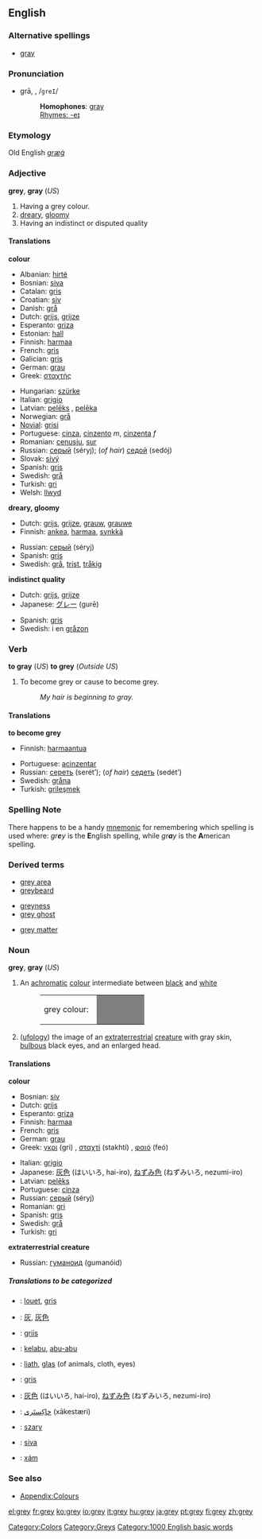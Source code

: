 {{see|Grey}}
==English==

===Alternative spellings===
*{{US}} [[gray]]

===Pronunciation===
*grā, {{IPA|/ɡreɪ/}}, /<tt>greI</tt>/
*:'''Homophones''': [[gray]]
*:[[Rhymes:English:-eɪ|Rhymes: -eɪ]]
===Etymology===
Old English ''[[græġ]]''
===Adjective===
'''grey''', '''gray''' (''US'')

# Having a grey colour.
# [[dreary]], [[gloomy]]
# Having an indistinct or disputed quality

====Translations====
'''colour'''
{{top}}
*Albanian: [[hirtë]]
*Bosnian: [[siva#Bosnian|siva]] {{f}}
*Catalan: [[gris]]
*Croatian: [[siv]]
*Danish: [[grå]]
*Dutch: [[grijs]], [[grijze]]
*Esperanto: [[griza]]
*Estonian: [[hall]]
*Finnish: [[harmaa]]
*French: [[gris]]
*Galician: [[gris]]
*German: [[grau]]
*Greek: [[σταχτής]] 
{{mid}}
*Hungarian: [[szürke]]
*Italian: [[grigio]]
*Latvian: [[pelēks]] {{m}}, [[pelēka]] {{f}}
*Norwegian: [[grå]]
*[[Novial]]: [[grisi]]
*Portuguese: [[cinza]], [[cinzento]] ''m'', [[cinzenta]] ''f''
*Romanian: [[cenuşiu]], [[sur]]
*Russian: [[серый]] (séryj); (''of hair'') [[седой]] (sedój)
*Slovak: [[sivý]]
*Spanish: [[gris]]
*Swedish: [[grå]]
*Turkish: [[gri]]
*Welsh: [[llwyd]]
{{bottom}}

'''dreary, gloomy'''
{{top}}
*Dutch: [[grijs]], [[grijze]], [[grauw]], [[grauwe]]
*Finnish: [[ankea]], [[harmaa]], [[synkkä]]
{{mid}}
*Russian: [[серый]] (séryj)
*Spanish: [[gris]]
*Swedish: [[grå]], [[trist]], [[tråkig]]
{{bottom}}

'''indistinct quality'''
{{top}}
*Dutch: [[grijs]], [[grijze]]
*Japanese: [[グレー]] (gurē)
{{mid}}
*Spanish: [[gris]]
*Swedish: i en [[gråzon]]
{{bottom}}

===Verb===
'''to gray''' (''US'') '''to grey''' (''Outside US'')

# To become grey or cause to become grey.
#: ''My hair is beginning to gray.''

====Translations====

'''to become grey'''
{{top}}
*Finnish: [[harmaantua]]
{{mid}}
*Portuguese: [[acinzentar]]
*Russian: [[сереть]] (serét’); (''of hair'') [[седеть]] (sedét’)
*Swedish: [[gråna]]
*Turkish: [[grileşmek]]
{{bottom}}

===Spelling Note===
There happens to be a handy [[mnemonic]] for remembering which spelling is used where: ''gr'''e'''y'' is the '''E'''nglish spelling, while ''gr'''a'''y'' is the '''A'''merican spelling.

===Derived terms===
{{top3}}
*[[grey area]]
*[[greybeard]]
{{mid3}}
*[[greyness]]
*[[grey ghost]]
{{mid3}}
*[[grey matter]]
{{bottom}}

===Noun===
'''grey''', '''gray''' (''US'') 

# An [[achromatic]] [[colour]] intermediate between [[black]] and [[white]]
#:<table><tr><td>grey colour: &nbsp;</td><td bgcolor="#7F7F7F" width="80">&nbsp; </td></tr></table>
# ([[ufology]]) the image of an [[extraterrestrial]] [[creature]] with gray skin, [[bulbous]] black eyes, and an enlarged head.

====Translations====
'''colour'''
{{top}}
*Bosnian: [[siv]]
*Dutch: [[grijs]]
*Esperanto: [[griza]]
*Finnish: [[harmaa]]
*French: [[gris]]
*German: [[grau]]
*Greek: [[γκρι]] (gri) {{n}}, [[σταχτί]] (stakhtí) {{n}}, [[φαιό]] (feó) {{n}}
{{mid}}
*Italian: [[grigio]] {{m}}
*Japanese: [[灰色]] (はいいろ, hai-iro), [[ねずみ色]] (ねずみいろ, nezumi-iro)
*Latvian: [[pelēks]]
*Portuguese: [[cinza]]
*Russian: [[серый]] (séryj)
*Romanian: [[gri]]
*Spanish: [[gris]]
*Swedish: [[grå]]
*Turkish: [[gri]]
{{bottom}}

'''extraterrestrial creature'''
{{top}}
{{mid}}
*Russian: [[гуманоид]] (gumanóid) {{m}}
{{bottom}}

=====Translations to be categorized=====
{{checktrans}}
<!--Remove this section once all of the translations below have been moved into the tables above.-->

*{{ttbc|Breton}}: [[louet]], [[gris]]
*{{ttbc|Chinese}}: [[灰]], [[灰色]]
*{{ttbc|Frisian}}: [[griis]]
*{{ttbc|Indonesian}}: [[kelabu]], [[abu|abu-abu]]
*{{ttbc|Irish}}: [[liath]], [[glas]] (of animals, cloth, eyes)
*{{ttbc|Interlingua}}: [[gris]]
*{{ttbc|Japanese}}: [[灰色]] (はいいろ, hai-iro), [[ねずみ色]] (ねずみいろ, nezumi-iro)
*{{ttbc|Persian}}: [[خاكِستَری]] (xākestæri)
*{{ttbc|Polish}}: [[szary]]
*{{ttbc|Slovene}}: [[siva]]
*{{ttbc|Vietnamese}}: [[xám]]

===See also===
*[[Wiktionary_Appendix:Colours|Appendix:Colours]]

[[Category:Colors]]
[[Category:Greys]]
[[Category:1000 English basic words]]

[[el:grey]]
[[fr:grey]]
[[ko:grey]]
[[io:grey]]
[[it:grey]]
[[hu:grey]]
[[ja:grey]]
[[pt:grey]]
[[fi:grey]]
[[zh:grey]]